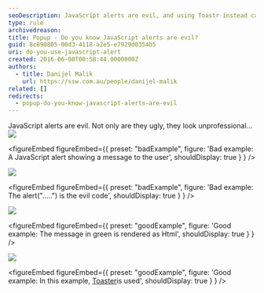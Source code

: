 ```yaml
---
seoDescription: JavaScript alerts are evil, and using Toastr instead can improve user experience with customizable notifications.
type: rule
archivedreason:
title: Popup - Do you know JavaScript alerts are evil?
guid: 8c890805-00d3-4118-a2e5-e7929d0354b5
uri: do-you-use-javascript-alert
created: 2016-06-08T00:58:44.0000000Z
authors:
  - title: Danijel Malik
    url: https://ssw.com.au/people/danijel-malik
related: []
redirects:
  - popup-do-you-know-javascript-alerts-are-evil
---
```


JavaScript alerts are evil. Not only are they ugly, they look unprofessional...
![](JS_Alert.png)

<figureEmbed figureEmbed={{
  preset: "badExample",
  figure: 'Bad example: A JavaScript alert showing a message to the user',
  shouldDisplay: true
} } />


![](JSAlert_Code.png)

<figureEmbed figureEmbed={{
  preset: "badExample",
  figure: 'Bad example: The alert(".....") is the evil code',
  shouldDisplay: true
} } />


![](Toastr_Alert.png)

<figureEmbed figureEmbed={{
  preset: "goodExample",
  figure: 'Good example: The message in green is rendered as Html',
  shouldDisplay: true
} } />


![](JS_Alert_2.png)

<figureEmbed figureEmbed={{
  preset: "goodExample",
  figure: 'Good example: In this example, [Toaster](https://github.com/CodeSeven/toastr)is used',
  shouldDisplay: true
} } />
